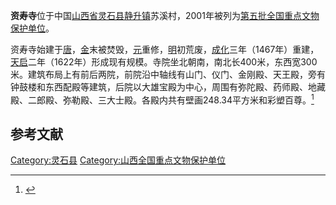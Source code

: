 {{coord|36|53|28|N|111|49|45|E|display=title|scale:10000}}
{{文物保护单位
| 级别 = 全国
| 名称 = 资寿寺
| 图片 = Lingshi Zishou Si 2013.08.24 15-30-29.jpg
| 所在 = [[山西省|山西省]][[灵石县|灵石县]]
| 分类 = 古建筑
| 时代 = [[明朝|明]]
| 编号 = [[第五批全国重点文物保护单位|第五批]]第246项
| 登录 = 2001年6月25日
}}
'''资寿寺'''位于中国[[山西省|山西省]][[灵石县|灵石县]][[静升镇|静升镇]]苏溪村，2001年被列为[[第五批全国重点文物保护单位|第五批全国重点文物保护单位]]。

资寿寺始建于[[唐朝|唐]]，[[金朝|金]]末被焚毁，[[元朝|元]]重修，[[明朝|明]]初荒废，[[成化|成化]]三年（1467年）重建，[[天启|天启]]二年（1622年）形成现有规模。寺院坐北朝南，南北长400米，东西宽300米。建筑布局上有前后两院，前院沿中轴线有山门、仪门、金刚殿、天王殿，旁有钟鼓楼和东西配殿等建筑，后院以大雄宝殿为中心，周围有弥陀殿、药师殿、地藏殿、二郎殿、弥勒殿、三大士殿。各殿内共有壁画248.34平方米和彩塑百尊。<ref>{{Cite book |title=全国重点文物保护单位·第一至第五批·第Ⅰ卷 |publisher=文物出版社 |year=2004 |isbn=7-5010-1525-2 |pages=388 }}</ref>

{{Gallery
|width = 300
|height = 
|lines = 1
|File:Lingshi Zishou Si 2013.08.24 16-00-19.jpg|影壁和仪门
|File:Lingshi Zishou Si 2013.08.24 15-32-48.jpg|明代砖坊
|File:Lingshi Zishou Si 2013.08.24 15-33-30.jpg|关帝庙
|File:Lingshi Zishou Si 2013.08.24 15-34-18.jpg|元代山门
|File:Lingshi Zishou Si 2013.08.24 15-34-56.jpg|天王殿
|File:Lingshi Zishou Si 2013.08.24 15-35-17.jpg|竖三世佛殿
|File:Lingshi Zishou Si 2013.08.24 15-35-34.jpg|土地堂
|File:Lingshi Zishou Si 2013.08.24 15-35-57.jpg|大雄宝殿和左右两侧的药师殿、阿弥陀佛殿
|File:Lingshi Zishou Si 2013.08.24 15-51-49.jpg|大雄宝殿
|File:Lingshi Zishou Si 2013.08.24 15-36-29.jpg|西侧碑亭和地藏王殿、二郎殿
|File:Lingshi Zishou Si 2013.08.24 15-36-35.jpg|东侧碑亭和弥勒殿、三大士殿
|File:Lingshi Zishou Si 2013.08.24 15-47-03.jpg|阿弥陀佛殿
}}

==参考文献==
{{commonscat|Zishou Temple}}
{{reflist}}

{{山西全国重点文物保护单位}}

{{DEFAULTSORT:Zi}}
[[Category:灵石县|Category:灵石县]]
[[Category:山西全国重点文物保护单位|Category:山西全国重点文物保护单位]]